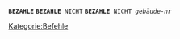 <tt>'''BEZAHLE''' </tt>
<tt>'''BEZAHLE''' NICHT</tt>
<tt>'''BEZAHLE''' NICHT ''gebäude-nr''</tt>


{{E3A|text=Die erste Variante hat keine Wirkung. 

Die zweite Variante bewirkt, dass die Einheit den Unterhalt für das Gebäude, dessen Besitzer sie ist, nicht bezahlt.

Die dritte Variante bewirkt, dass die Einheit den Unterhalt für ein bestimmtes Gebäude nicht bezahlt. Dieses Gebäude darf keine Insassen haben muss in der selben Region sein und die Einheit muss der Regionsbesitzer sein. Damit kann zum Beispiel ein Regionsbesitzer den Unterhalt für einen leeren Hafen einsparen. Der Hafen funktioniert dann in dieser Runde natürlich nicht.}}

[[Kategorie:Befehle]]